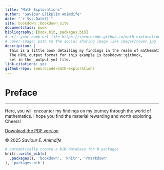 ```yaml
---
title: "Math Explorations"
author: "Saviour Elikplim Animdife"
date: "`r Sys.Date()`"
site: bookdown::bookdown_site
documentclass: book
bibliography: [book.bib, packages.bib]
# url: your book url like https://sneurocode.github.io/math-explorations
# cover-image: path to the social sharing image like images/cover.jpg
description: |
  This is a little book detailing my findings in the realm of mathematics.
  The HTML output format for this example is bookdown::gitbook,
  set in the _output.yml file.
link-citations: yes
github-repo: sneurocode/math-explorations
---
```


# Preface {.unnumbered}

------------------------------------------------------------------------

Here, you will encounter my findings on my journey through the world of mathematics. I hope you find the material rewarding and worth exploring. Cheers!

[Download the PDF version](https://github.com/sneurocode/math-explorations/blob/master/docs/_main.pdf)

© 2025 *Saviour E. Animdife*

```r
# automatically create a bib database for R packages
knitr::write_bib(c(
  .packages(), 'bookdown', 'knitr', 'rmarkdown'
), 'packages.bib')
```
